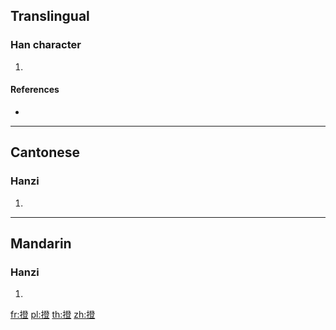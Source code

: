 ==Translingual==

===Han character===
{{Han char|rn=64|rad=手|as=12|sn=15|four=52018|canj=QNOT|ids=⿰扌登}}

# {{defn|Han|sort=手12}}

====References====
* {{Han ref|kx=0454.250|dkj=12715|dj=0804.050|hdz=31964.050|uh=649C|ud=25756|bh=E5B3|bd=58803}}

----

==Cantonese==

===Hanzi===
{{yue-hanzi|jyut=[[caang4]], [[cing2]]|y=chaang4, ching2}}

# {{defn|lang=yue|sort=手12}}

----

==Mandarin==

===Hanzi===
{{cmn-hanzi|pin=[[zhěng]] ([[zheng3]])|wg=cheng<sup>3</sup>}}

# {{defn|lang=cmn|sort=手12}}

[[fr:撜]]
[[pl:撜]]
[[th:撜]]
[[zh:撜]]